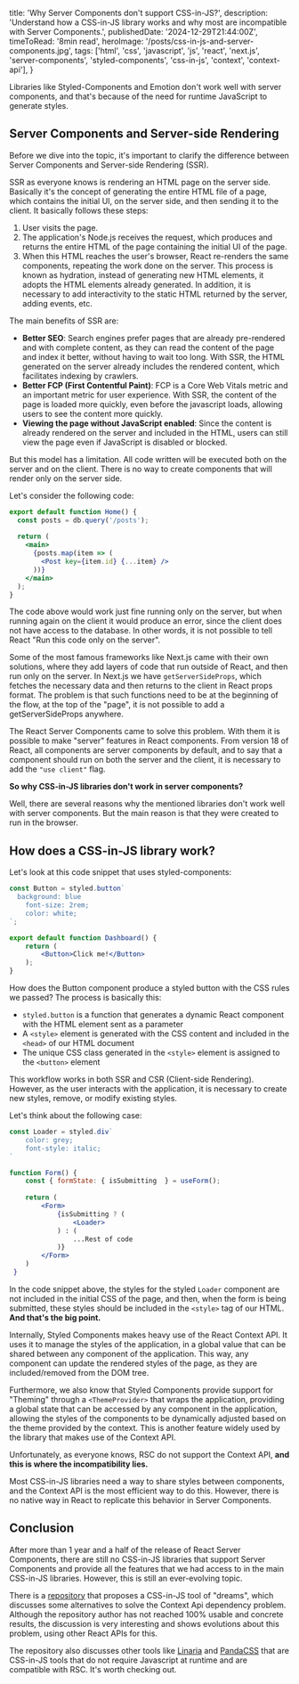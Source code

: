   title: 'Why Server Components don\'t support CSS-in-JS?',
  description: 'Understand how a CSS-in-JS library works and why most are incompatible with Server Components.',
  publishedDate: '2024-12-29T21:44:00Z',
	timeToRead: '8min read',
	heroImage: '/posts/css-in-js-and-server-components.jpg',
  tags: ['html', 'css', 'javascript', 'js', 'react', 'next.js', 'server-components', 'styled-components', 'css-in-js', 'context', 'context-api'],
}

Libraries like Styled-Components and Emotion don't work well with server components, and that's because of the need for runtime JavaScript to generate styles.

## Server Components and Server-side Rendering


Before we dive into the topic, it's important to clarify the difference between Server Components and Server-side Rendering (SSR).

SSR as everyone knows is rendering an HTML page on the server side. Basically it's the concept of generating the entire HTML file of a page, which contains the initial UI, on the server side, and then sending it to the client. It basically follows these steps:

1. User visits the page.
2. The application's Node.js receives the request, which produces and returns the entire HTML of the page containing the initial UI of the page.
3. When this HTML reaches the user's browser, React re-renders the same components, repeating the work done on the server. This process is known as hydration, instead of generating new HTML elements, it adopts the HTML elements already generated. In addition, it is necessary to add interactivity to the static HTML returned by the server, adding events, etc.

The main benefits of SSR are:

- **Better SEO**: Search engines prefer pages that are already pre-rendered and with complete content, as they can read the content of the page and index it better, without having to wait too long. With SSR, the HTML generated on the server already includes the rendered content, which facilitates indexing by crawlers.
- **Better FCP (First Contentful Paint)**: FCP is a Core Web Vitals metric and an important metric for user experience. With SSR, the content of the page is loaded more quickly, even before the javascript loads, allowing users to see the content more quickly.
- **Viewing the page without JavaScript enabled**: Since the content is already rendered on the server and included in the HTML, users can still view the page even if JavaScript is disabled or blocked.

But this model has a limitation. All code written will be executed both on the server and on the client. There is no way to create components that will render only on the server side.

Let's consider the following code:

```jsx
export default function Home() {
  const posts = db.query('/posts');
  
  return (
    <main>
      {posts.map(item => (
        <Post key={item.id} {...item} />
      ))}
    </main>
  );
}
```

The code above would work just fine running only on the server, but when running again on the client it would produce an error, since the client does not have access to the database. In other words, it is not possible to tell React "Run this code only on the server".

Some of the most famous frameworks like Next.js came with their own solutions, where they add layers of code that run outside of React, and then run only on the server. In Next.js we have `getServerSideProps`, which fetches the necessary data and then returns to the client in React props format. The problem is that such functions need to be at the beginning of the flow, at the top of the "page", it is not possible to add a getServerSideProps anywhere.

The React Server Components came to solve this problem. With them it is possible to make "server" features in React components. From version 18 of React, all components are server components by default, and to say that a component should run on both the server and the client, it is necessary to add the `"use client"` flag.

**So why CSS-in-JS libraries don't work in server components?**

Well, there are several reasons why the mentioned libraries don't work well with server components. But the main reason is that they were created to run in the browser.

## How does a CSS-in-JS library work?

Let's look at this code snippet that uses styled-components:

```jsx
const Button = styled.button`
  background: blue	
	font-size: 2rem;
	color: white;
`;

export default function Dashboard() {
	return (
		<Button>Click me!</Button>
	);
}
```

How does the Button component produce a styled button with the CSS rules we passed? The process is basically this:

- `styled.button` is a function that generates a dynamic React component with the HTML element sent as a parameter
- A `<style>` element is generated with the CSS content and included in the `<head>` of our HTML document
- The unique CSS class generated in the `<style>` element is assigned to the `<button>` element

This workflow works in both SSR and CSR (Client-side Rendering). However, as the user interacts with the application, it is necessary to create new styles, remove, or modify existing styles.

Let's think about the following case:

```jsx
const Loader = styled.div`
	color: grey;
	font-style: italic;
`

function Form() {
	const { formState: { isSubmitting  } = useForm();
	
	return (
		<Form>
			{isSubmitting ? (
				<Loader>
			) : (
				...Rest of code
			)}
		</Form>
	)
 }
```

In the code snippet above, the styles for the styled `Loader` component are not included in the initial CSS of the page, and then, when the form is being submitted, these styles should be included in the `<style>` tag of our HTML. **And that's the big point.**

Internally, Styled Components makes heavy use of the React Context API. It uses it to manage the styles of the application, in a global value that can be shared between any component of the application. This way, any component can update the rendered styles of the page, as they are included/removed from the DOM tree.

Furthermore, we also know that Styled Components provide support for "Theming" through a `<ThemeProvider>` that wraps the application, providing a global state that can be accessed by any component in the application, allowing the styles of the components to be dynamically adjusted based on the theme provided by the context. This is another feature widely used by the library that makes use of the Context API.

Unfortunately, as everyone knows, RSC do not support the Context API, **and this is where the incompatibility lies.**

Most CSS-in-JS libraries need a way to share styles between components, and the Context API is the most efficient way to do this. However, there is no native way in React to replicate this behavior in Server Components.

## Conclusion

After more than 1 year and a half of the release of React Server Components, there are still no CSS-in-JS libraries that support Server Components and provide all the features that we had access to in the main CSS-in-JS libraries. However, this is still an ever-evolving topic.

There is a [repository](https://github.com/joshwcomeau/dream-css-tool) that proposes a CSS-in-JS tool of "dreams", which discusses some alternatives to solve the Context Api dependency problem. Although the repository author has not reached 100% usable and concrete results, the discussion is very interesting and shows evolutions about this problem, using other React APIs for this.

The repository also discusses other tools like [Linaria](https://github.com/callstack/linaria) and [PandaCSS](https://github.com/chakra-ui/panda) that are CSS-in-JS tools that do not require Javascript at runtime and are compatible with RSC. It's worth checking out.